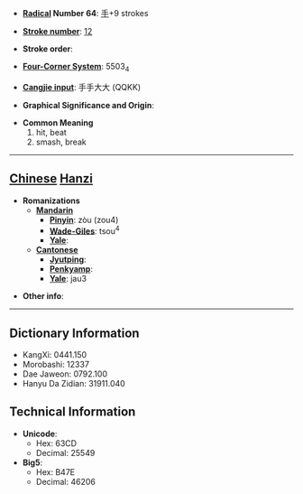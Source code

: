 * '''[[Wiktionary:Chinese radical index| Radical]] Number 64''': [[Wiktionary:Chinese radical index 手|手]]+9 strokes

* '''[[Wiktionary:Chinese total strokes index|Stroke number]]''': [[Wiktionary:Chinese total strokes index 12|12]]

* '''Stroke order''': 

* '''[[Wiktionary:Chinese four corner index|Four-Corner System]]''': 5503<sub>4</sub>

* '''[[Wiktionary:Chinese Cangjie index|Cangjie input]]''': 手手大大 (QQKK)

* '''Graphical Significance and Origin''': 

* '''Common Meaning'''
*#hit, beat
*# smash, break


----

== [[Chinese]] [[Hanzi]] ==

* '''Romanizations'''
** '''[[Mandarin]]'''
*** '''[[Pinyin]]''': zòu (zou4)
*** '''[[Wade-Giles]]''': tsou<sup>4</sup>
*** '''[[Yale]]''': 
** '''[[Cantonese]]'''
*** '''[[Jyutping]]''':
*** '''[[Penkyamp]]''': 
*** '''[[Yale]]''': jau3

* '''Other info''': 

----

== Dictionary Information ==

* KangXi: 0441.150
* Morobashi: 12337
* Dae Jaweon: 0792.100
* Hanyu Da Zidian: 31911.040

== Technical Information ==

* '''Unicode''':
** Hex: 63CD
** Decimal: 25549
* '''Big5''':
** Hex: B47E
** Decimal: 46206